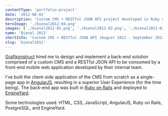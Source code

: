 ```yaml
---
contentType: 'portfolio-project'
date: '2012-08-01'
description: 'Custom CMS + RESTful JSON API project developed in Ruby on Rails + AngularJS for Grafikonstruct in 2012.'
heroImage: './bienal2012-04.png'
images: ['./bienal2012-01.png', './bienal2012-02.png', './bienal2012-03.png', './bienal2012-04.png']
name: 'Bienal 2012'
shortInfo: 'Custom CMS + RESTful JSON API (August 2012 - September 2012)'
slug: 'bienal2012'
---
```



[Grafikonstruct](https://www.linkedin.com/company/grafikonstruct/) hired me to design and implement a back-end solution comprised of a custom CMS and a RESTful JSON API to be consumed by a front-end mobile web application developed by their internal team.

I've built the client-side application of the CMS from scratch as a single-page app in [AngularJS](https://angularjs.org), resulting in a superior User Experience (for the time being). The back-end app was built in [Ruby on Rails](https://rubyonrails.org) and deployed to [EngineYard](https://www.engineyard.com).

Some technologies used: HTML, CSS, JavaScript, AngularJS, Ruby on Rails, PostgreSQL, and EngineYard.

<br />
<br />

<FlexBoxRowSpaceBetween>
  <LinkButtonLeftArrowIcon text="Pearson" to="/portfolio/pearson/" />
  <LinkButtonRightArrowIcon text="Schin Caiu na Rede" to="/portfolio/schin-caiu-na-rede/" />
</FlexBoxRowSpaceBetween>
